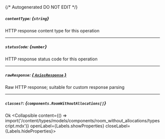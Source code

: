 {/* Autogenerated DO NOT EDIT  */}

##### `contentType`: *{`string`}*
HTTP response content type for this operation

---
##### `statusCode`: *{`number`}*
HTTP response status code for this operation

---
##### `rawResponse`: [*{ `AxiosResponse` }*](https://axios-http.com/docs/res_schema)
Raw HTTP response; suitable for custom response parsing

---
##### `classes?`: *{`components.RoomWithoutAllocations[]`}*
Ok
<Collapsible content={() => import('/content/types/models/components/room_without_allocations/typescript.mdx')} openLabel={Labels.showProperties} closeLabel={Labels.hideProperties}>
</Collapsible>


